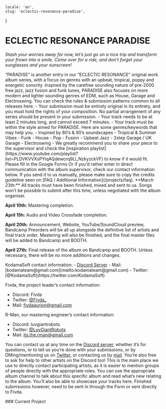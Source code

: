     locale: 'en',
    slug: 'eclectic-resonance-paradise',
}

# ECLECTIC RESONANCE PARADISE

*Stash your worries away for now, let’s just go on a nice trip and transform your frown into a smile. Come over for a ride, and don’t forget your sunglasses and your sunscreen!*

<WrappableParagraph title="Presentation">
“PARADISE” is another entry in our “ECLECTIC RESONANCE” original work album series, with a focus on genres with an upbeat, tropical, poppy and energetic sonority. Inspired by the carefree sounding nature of pre-2000 free jazz, jazz fusion and funk tunes, PARADISE also focuses on more modern and lighter sounding genres of EDM, such as House, Garage and Electroswing.
</WrappableParagraph>

<WrappableParagraph title="General KodamaSounds Specific Rules">
    <CtaButton link='/projects/faq' icon='book'>
        <span>You can check the rules & submission patterns common to all releases here.</span>
    </CtaButton>
</WrappableParagraph>

<WrappableParagraph title="PARADISE Specific Music Rules">
- Your submission must be entirely original in its entirety, and you must hold the rights of your composition. No partial arrangement of any series should be present in your submission.
- Your track needs to be at least 2 minutes long, and cannot exceed 7 minutes.
- Your track must be within the style aimed for PARADISE. Here are some genres/keywords that may help you.
    - Inspired by 80’s & 90’s soundscapes
    - Tropical & Summer Vibes
    - Funk
    - House
    - Pop
    - Fusion
    - Upbeat Jazz
    - 2step Garage / UK Garage
    - Electroswing
- We greatly recommend you to share your piece to the supervisor and check the [inspiration playlist](https://www.youtube.com/playlist?list=PLDVKVVXsPYiqAQdewcrq9Ll_NzkyzckVF) to know if it would fit.
</WrappableParagraph>

<WrappableParagraph title="Track Submission">
<CtaButton link='https://forms.gle/oY61kGb9EbTH1mFP8' icon='envelope'>
    <span>Please fill in the Google Forms</span>
</CtaButton>
Or if you’d rather enter in direct communication with the album supervisor, check our contact information below. If you send it to us manually, please make sure to copy the credits guideline seen on [FAQ / Additional Information](/projects/faq).
</WrappableParagraph>

<WrappableParagraph title="Deadlines">
**March 23th:** All tracks must have been finished, mixed and sent to us. Songs won’t be possible to submit after this time, unless negotiated with the album organiser.

**April 10th:** Mastering completion.

**April 15h:** Audio and Video Crossfade completion.

**April 20th:** Announcement, Website, YouTube/SoundCloud preview, Bandcamp Preorders will be all up alongside the definitive list of artists and final track order. Mastering will also be finished, and the final master files will be added to Bandcamp and BOOTH.

**April 27th:** Final release of the album on Bandcamp and BOOTH. Unless necessary, there will be no more additions and changes.
</WrappableParagraph>

<WrappableParagraph title="Contact (Questions / Submissions)">
KodamaSoft contact information:
- <a href="/discord">Discord Server</a> 
- Mail: [kodamateam@gmail.com](mailto:kodamateam@gmail.com)
- Twitter: [@KodamaSoft](https://twitter.com/KodamaSoft)

Fivda, the project leader’s contact information:
- Discord: Fivda
- Twitter: [@Fivda_](https://twitter.com/Fivda_)
- Mail: [fivdaaurion@gmail.com](mailto:fivdaaurion@gmail.com)

R-Man, our mastering engineer’s contact information:
- Discord: luvgiantrobots
- Twitter: [@LuvGiantRobots](https://twitter.com/LuvGiantRobots)
- Mail: [its.the.rman@gmail.com](mailto:its.the.rman@gmail.com)

You can contact us at any time on the <a href="/discord">Discord server</a>, whether it’s for questions, or to tell us you’re done with your submissions, or by DMing/mentioning us on [Twitter](https://twitter.com/KodamaSoft), or contacting us by [mail](mailto:kodamateam@gmail.com). You’re also free to ask for help to other artists on the Discord too! This is the main place we use to directly contact participating artists, as it is easier to mention groups of people directly with the appropriate roles. You can use the appropriate album channel to talk about this specific album and read what’s new relating to the album. You’ll also be able to showcase your tracks here. Finished submissions however, need to be sent in through the Form or sent directly to Fivda.
</WrappableParagraph>

<WrappableParagraph title="Releases Information">
### Current Project
<ProjectInformation slug="eclectic-resonance-paradise"/>
</WrappableParagraph>